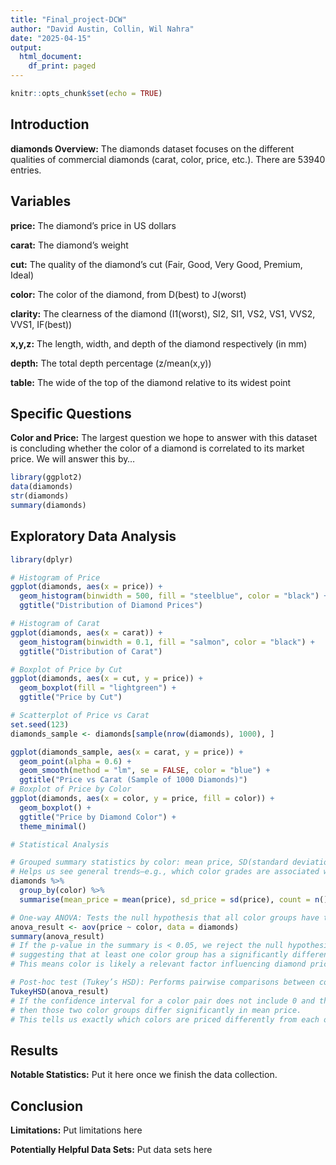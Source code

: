 ---
title: "Final_project-DCW"
author: "David Austin, Collin, Wil Nahra"
date: "2025-04-15"
output:
  html_document:
    df_print: paged
---

```{r setup, include=FALSE}
knitr::opts_chunk$set(echo = TRUE)
``` 

## Introduction

__diamonds Overview:__ The diamonds dataset focuses on the different qualities of commercial diamonds (carat, color, price, etc.). There are 53940 entries.

## Variables

__price:__ The diamond's price in US dollars

__carat:__ The diamond's weight

__cut:__ The quality of the diamond's cut (Fair, Good, Very Good, Premium, Ideal)

__color:__ The color of the diamond, from D(best) to J(worst)

__clarity:__ The clearness of the diamond (I1(worst), SI2, SI1, VS2, VS1, VVS2, VVS1, IF(best))

__x,y,z:__ The length, width, and depth of the diamond respectively (in mm)

__depth:__ The total depth percentage (z/mean(x,y))

__table:__ The wide of the top of the diamond relative to its widest point

## Specific Questions

__Color and Price:__ The largest question we hope to answer with this dataset is concluding whether the color of a diamond is correlated to its market price. We will answer this by...

```{r load-data}
library(ggplot2)
data(diamonds)
str(diamonds)
summary(diamonds)
```

## Exploratory Data Analysis

```{r eda-visualizations, message=FALSE, warning=FALSE}
library(dplyr)

# Histogram of Price
ggplot(diamonds, aes(x = price)) + 
  geom_histogram(binwidth = 500, fill = "steelblue", color = "black") +
  ggtitle("Distribution of Diamond Prices")

# Histogram of Carat
ggplot(diamonds, aes(x = carat)) + 
  geom_histogram(binwidth = 0.1, fill = "salmon", color = "black") +
  ggtitle("Distribution of Carat")

# Boxplot of Price by Cut
ggplot(diamonds, aes(x = cut, y = price)) + 
  geom_boxplot(fill = "lightgreen") +
  ggtitle("Price by Cut")

# Scatterplot of Price vs Carat
set.seed(123)
diamonds_sample <- diamonds[sample(nrow(diamonds), 1000), ]

ggplot(diamonds_sample, aes(x = carat, y = price)) +
  geom_point(alpha = 0.6) +
  geom_smooth(method = "lm", se = FALSE, color = "blue") +
  ggtitle("Price vs Carat (Sample of 1000 Diamonds)")
# Boxplot of Price by Color
ggplot(diamonds, aes(x = color, y = price, fill = color)) +
  geom_boxplot() +
  ggtitle("Price by Diamond Color") +
  theme_minimal()

# Statistical Analysis

# Grouped summary statistics by color: mean price, SD(standard deviation), and count
# Helps us see general trends—e.g., which color grades are associated with higher or lower prices
diamonds %>%
  group_by(color) %>%
  summarise(mean_price = mean(price), sd_price = sd(price), count = n())

# One-way ANOVA: Tests the null hypothesis that all color groups have the same average price
anova_result <- aov(price ~ color, data = diamonds)
summary(anova_result)
# If the p-value in the summary is < 0.05, we reject the null hypothesis,
# suggesting that at least one color group has a significantly different mean price.
# This means color is likely a relevant factor influencing diamond pricing.

# Post-hoc test (Tukey’s HSD): Performs pairwise comparisons between color groups
TukeyHSD(anova_result)
# If the confidence interval for a color pair does not include 0 and the adjusted p-value is < 0.05,
# then those two color groups differ significantly in mean price.
# This tells us exactly which colors are priced differently from each other.
```

## Results

__Notable Statistics:__ Put it here once we finish the data collection.


## Conclusion

__Limitations:__ Put limitations here 

__Potentially Helpful Data Sets:__ Put data sets here

